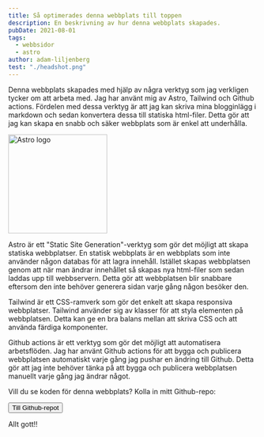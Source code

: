 ```yaml
---
title: Så optimerades denna webbplats till toppen
description: En beskrivning av hur denna webbplats skapades.
pubDate: 2021-08-01
tags:
  - webbsidor
  - astro
author: adam-liljenberg
test: "./headshot.png"
---
```



Denna webbplats skapades med hjälp av några verktyg som jag verkligen tycker om att arbeta med. Jag har använt mig av Astro, Tailwind och Github actions. Fördelen med dessa verktyg är att jag kan skriva mina blogginlägg i markdown och sedan konvertera dessa till statiska html-filer. Detta gör att jag kan skapa en snabb och säker webbplats som är enkel att underhålla.

<Image src={AstroLogo} alt="Astro logo" width="200" height="200" />

Astro är ett "Static Site Generation"-verktyg som gör det möjligt att skapa statiska webbplatser. En statisk webbplats är en webbplats som inte använder någon databas för att lagra innehåll. Istället skapas webbplatsen genom att när man ändrar innehållet så skapas nya html-filer som sedan laddas upp till webbservern. Detta gör att webbplatsen blir snabbare eftersom den inte behöver generera sidan varje gång någon besöker den.

Tailwind är ett CSS-ramverk som gör det enkelt att skapa responsiva webbplatser. Tailwind använder sig av klasser för att styla elementen på webbplatsen. Detta kan ge en bra balans mellan att skriva CSS och att använda färdiga komponenter.

Github actions är ett verktyg som gör det möjligt att automatisera arbetsflöden. Jag har använt Github actions för att bygga och publicera webbplatsen automatiskt varje gång jag pushar en ändring till Github. Detta gör att jag inte behöver tänka på att bygga och publicera webbplatsen manuellt varje gång jag ändrar något.

Vill du se koden för denna webbplats? Kolla in mitt Github-repo:

<a href="https://github.com/insulationman/cabanossy-se">
  <button class="bg-blue-500 hover:bg-blue-700 text-white font-bold py-1 px-4 rounded">
    <span>Till Github-repot</span>
  </button>
</a>

Allt gott!!
